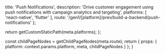 
  title: 'Push Notifications',
  description:
    'Drive customer engagement using push notifications with campaign analytics and targeting',
  platforms: [
    'react-native',
    'flutter'
  ],
  route: '/gen1/[platform]/prev/build-a-backend/push-notifications'
};

  return getCustomStaticPath(meta.platforms);
};

  const childPageNodes = getChildPageNodes(meta.route);
  return {
    props: {
      platform: context.params.platform,
      meta,
      childPageNodes
    }
  };
}

<Overview childPageNodes={props.childPageNodes} />
